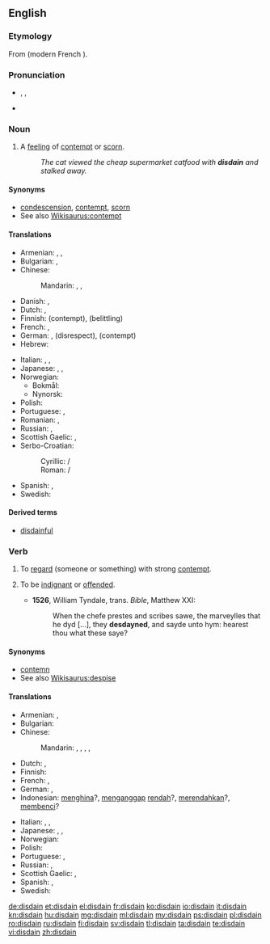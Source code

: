 {{was wotd|2010|January|19}}
==English==
{{wikipedia|dab=disdain}}

===Etymology===
From {{etyl|fro}} {{term|desdeignier}} (modern French {{term|dédaigner}}).

===Pronunciation===
* {{enPR|dĭs-dān'}}, {{IPA|/dɪsˈdeɪn/}}, {{X-SAMPA|/dIs"deIn/}}
* {{rhymes|eɪn}}

===Noun===
{{en-noun|-}}

# {{uncountable}} A [[feeling]] of [[contempt]] or [[scorn]].
#: ''The cat viewed the cheap supermarket catfood with '''disdain''' and stalked away.''

====Synonyms====
* [[condescension]], [[contempt]], [[scorn]]
* See also [[Wikisaurus:contempt]]

====Translations====
{{trans-top|feeling of contempt or scorn}}
* Armenian: {{t-|hy|արհամարհանք|tr=arhamarhank’}},  {{t-|hy|քամահրանք|tr=k’amahrank’}},  {{t-|hy|գոռոզություն|tr=goṙozut’yun}}
* Bulgarian: {{t+|bg|презрение|n}}, {{t+|bg|пренебрежение|n}}
* Chinese:
*: Mandarin: {{t|zh|不屑|tr=bùxiè|sc=Hani}}, {{t|zh|蔑視|sc=Hani}}, {{t|zh|蔑视|tr=mièshì|sc=Hani}}
* Danish: {{t-|da|despekt}}, {{t-|da|foragt}}
* Dutch: {{t-|nl|ongenoegen}}, {{t-|nl|verachting|f}}
* Finnish: {{t-|fi|halveksunta}} (contempt), {{t-|fi|väheksyntä}} (belittling)
* French: {{t+|fr|dédain|m}}, {{t+|fr|mépris|m}}
* German: {{t+|de|Verachtung|f}}, {{t-|de|Geringschätzung|f}} (disrespect), {{t-|de|Missachtung|f}} (contempt)
* Hebrew: {{t-|he|בוז|tr=buz|sc=Hebr}}
{{trans-mid}}
* Italian: {{t-|it|sdegno|m}}, {{t-|it|disdegno|m}}, {{t+|it|disprezzo|m}}
* Japanese: {{t+|ja|軽蔑|tr=けいべつ, keibetsu|sc=Jpan}}, {{t+|ja|蔑視|tr=べっし, besshi|sc=Jpan}}, {{t+|ja|侮蔑|tr=ぶべつ, bubetsu|sc=Jpan}}
* Norwegian:
** Bokmål: {{t+|no|forakt|m}}
** Nynorsk: {{t-|nn|forakt|f|xs=Norwegian Nynorsk}}
* Polish: {{t+|pl|pogarda|f}}
* Portuguese: {{t+|pt|desdém|m}}, {{t+|pt|desprezo|m}}
* Romanian: {{t+|ro|desconsiderare|f}}, {{t+|ro|dispreț|n}}
* Russian: {{t+|ru|презрение|n|tr=prezrénije}}, {{t+|ru|пренебрежение|n|tr=prenebrežénije}}
* Scottish Gaelic: {{t-|gd|tàire|f|xs=Scottish Gaelic}}, {{t-|gd|dìmeas|f|xs=Scottish Gaelic}}
* Serbo-Croatian:
*: Cyrillic: {{t|sh|презир|m}} / {{t|sh|пријезир|m}}
*: Roman: {{t|sh|prezir|m}} / {{t|sh|prijezir|m}}
* Spanish: {{t+|es|desdén|m}}, {{t-|es|desprecio|m}}
* Swedish: {{t+|sv|förakt}}
{{trans-bottom}}

====Derived terms====
* [[disdainful]]

===Verb===
{{en-verb}}

# {{transitive}} To [[regard]] (someone or something) with strong [[contempt]].
# {{intransitive|obsolete}} To be [[indignant]] or [[offended]].
#* '''1526''', William Tyndale, trans. ''Bible'', Matthew XXI:
#*: When the chefe prestes and scribes sawe, the marveylles that he dyd [...], they '''desdayned''', and sayde unto hym: hearest thou what these saye?

====Synonyms====
* [[contemn]]
* See also [[Wikisaurus:despise]]

====Translations====
{{trans-top|to regard someone with strong contempt}}
* Armenian: {{t-|hy|արհամարհել|tr=arhamarhel}},  {{t-|hy|քամահրել|tr=k’amahrel}}
* Bulgarian: {{t+|bg|презирам}}
* Chinese:
*: Mandarin: {{t|zh|不屑|tr=bùxiè|sc=Hani}}, {{t|zh|蔑視|sc=Hani}}, {{t|zh|蔑视|tr=mièshì|sc=Hani}}, {{t|zh|輕蔑|sc=Hani}}, {{t|zh|轻蔑|tr=qīngmiè|sc=Hani}}
* Dutch: {{t+|nl|minachten}}, {{t-|nl|versmaden}}
* Finnish: {{t-|fi|halveksua}}
* French: {{t+|fr|dédaigner}},  {{t+|fr|mépriser}}
* German: {{t-|de|verachten}}, {{t+|de|verschmähen}}
* Indonesian: [[hina|menghina]]?, [[anggap|menganggap]] [[rendah]]?, [[rendah|merendahkan]]?, [[benci|membenci]]?
{{trans-mid}}
* Italian: {{t-|it|sdegnare}},  {{t-|it|sprezzare}},  {{t+|it|spregiare}}
* Japanese: {{t+|ja|軽蔑|tr=けいべつする, keibetsu-suru|alt=軽蔑する|sc=Jpan}}, {{t-|ja|侮る|tr=あなどる, anadoru|sc=Jpan}}, {{t-|ja|見くびる|tr=みくびる, mikubiru|sc=Jpan}}
* Norwegian: {{t-|no|forakte}}
* Polish: {{t+|pl|gardzić}}
* Portuguese: {{t+|pt|desdenhar}}, {{t+|pt|desprezar}}
* Russian: {{t+|ru|презирать|tr=prezirát’}} {{impf}}, {{t+|ru|презреть|tr=prezrét’}} {{pf.}}
* Scottish Gaelic: {{t-|gd|tàire|f|xs=Scottish Gaelic}},
* Spanish: {{t+|es|desdeñar}}, {{t+|es|despreciar}}
* Swedish: {{t+|sv|förakta}}
{{trans-bottom}}

[[de:disdain]]
[[et:disdain]]
[[el:disdain]]
[[fr:disdain]]
[[ko:disdain]]
[[io:disdain]]
[[it:disdain]]
[[kn:disdain]]
[[hu:disdain]]
[[mg:disdain]]
[[ml:disdain]]
[[my:disdain]]
[[ps:disdain]]
[[pl:disdain]]
[[ro:disdain]]
[[ru:disdain]]
[[fi:disdain]]
[[sv:disdain]]
[[tl:disdain]]
[[ta:disdain]]
[[te:disdain]]
[[vi:disdain]]
[[zh:disdain]]